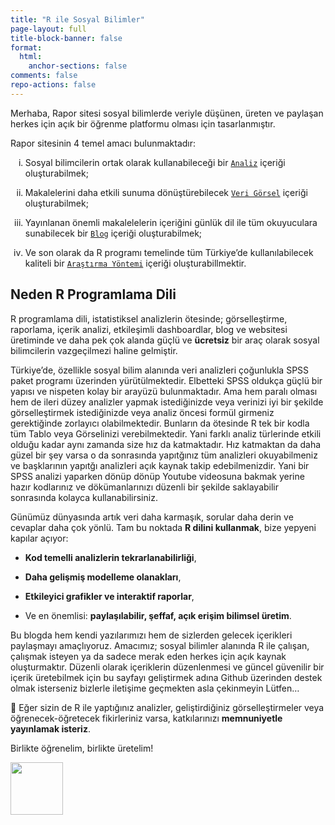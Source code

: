 ```yaml
---
title: "R ile Sosyal Bilimler"
page-layout: full
title-block-banner: false
format:
  html:
    anchor-sections: false
comments: false
repo-actions: false
---
```


Merhaba, Rapor sitesi sosyal bilimlerde veriyle düşünen, üreten ve paylaşan herkes için açık bir öğrenme platformu olması için tasarlanmıştır.

Rapor sitesinin 4 temel amacı bulunmaktadır:

i.  Sosyal bilimcilerin ortak olarak kullanabileceği bir [`Analiz`](https://kaansevim.github.io/rapor/analizler/) içeriği oluşturabilmek;

ii. Makalelerini daha etkili sunuma dönüştürebilecek [`Veri Görsel`](https://kaansevim.github.io/rapor/verigorsel/) içeriği oluşturabilmek;

iii. Yayınlanan önemli makalelelerin içeriğini günlük dil ile tüm okuyuculara sunabilecek bir [`Blog`](https://kaansevim.github.io/rapor/blog/) içeriği oluşturabilmek;

iv. Ve son olarak da R programı temelinde tüm Türkiye'de kullanılabilecek kaliteli bir [`Araştırma Yöntemi`](https://kaansevim.github.io/rapor/research/) içeriği oluşturabillmektir.

## Neden R Programlama Dili

R programlama dili, istatistiksel analizlerin ötesinde; görselleştirme, raporlama, içerik analizi, etkileşimli dashboardlar, blog ve websitesi üretiminde ve daha pek çok alanda güçlü ve **ücretsiz** bir araç olarak sosyal bilimcilerin vazgeçilmezi haline gelmiştir.

Türkiye’de, özellikle sosyal bilim alanında veri analizleri çoğunlukla SPSS paket programı üzerinden yürütülmektedir. Elbetteki SPSS oldukça güçlü bir yapısı ve nispeten kolay bir arayüzü bulunmaktadır. Ama hem paralı olması hem de ileri düzey analizler yapmak istediğinizde veya verinizi iyi bir şekilde görselleştirmek istediğinizde veya analiz öncesi formül girmeniz gerektiğinde zorlayıcı olabilmektedir. Bunların da ötesinde R tek bir kodla tüm Tablo veya Görselinizi verebilmektedir. Yani farklı analiz türlerinde etkili olduğu kadar aynı zamanda size hız da katmaktadır. Hız katmaktan da daha güzel bir şey varsa o da sonrasında yapıtğınız tüm analizleri okuyabilmeniz ve başklarının yapıtğı analizleri açık kaynak takip edebilmenizdir. Yani bir SPSS analizi yaparken dönüp dönüp Youtube videosuna bakmak yerine hazır kodlarınız ve dökümanlarınızı düzenli bir şekilde saklayabilir sonrasında kolayca kullanabilirsiniz.

Günümüz dünyasında artık veri daha karmaşık, sorular daha derin ve cevaplar daha çok yönlü. Tam bu noktada **R dilini kullanmak**, bize yepyeni kapılar açıyor:

-   **Kod temelli analizlerin tekrarlanabilirliği**,

-   **Daha gelişmiş modelleme olanakları**,

-   **Etkileyici grafikler ve interaktif raporlar**,

-   Ve en önemlisi: **paylaşılabilir, şeffaf, açık erişim bilimsel üretim**.

Bu blogda hem kendi yazılarımızı hem de sizlerden gelecek içerikleri paylaşmayı amaçlıyoruz. Amacımız; sosyal bilimler alanında R ile çalışan, çalışmak isteyen ya da sadece merak eden herkes için açık kaynak oluşturmaktır. Düzenli olarak içeriklerin düzenlenmesi ve güncel güvenilir bir içerik üretebilmek için bu sayfayı geliştirmek adına Github üzerinden destek olmak isterseniz bizlerle iletişime geçmekten asla çekinmeyin Lütfen...

📢 Eğer sizin de R ile yaptığınız analizler, geliştirdiğiniz görselleştirmeler veya öğrenecek-öğretecek fikirleriniz varsa, katkılarınızı **memnuniyetle yayınlamak isteriz**.

Birlikte öğrenelim, birlikte üretelim!

![](images/logo.png){width="84"}
